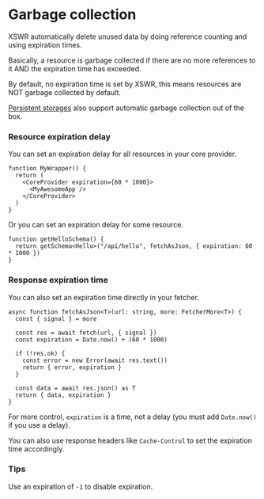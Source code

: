 # Garbage collection

XSWR automatically delete unused data by doing reference counting and using expiration times.

Basically, a resource is garbage collected if there are no more references to it AND the expiration time has exceeded.

By default, no expiration time is set by XSWR, this means resources are NOT garbage collected by default.

[Persistent storages](/features/storage) also support automatic garbage collection out of the box.

### Resource expiration delay

You can set an expiration delay for all resources in your core provider.

```tsx
function MyWrapper() {
  return (
    <CoreProvider expiration={60 * 1000}>
      <MyAwesomeApp />
    </CoreProvider>
  )
}
```

Or you can set an expiration delay for some resource.

```tsx
function getHelloSchema() {
  return getSchema<Hello>("/api/hello", fetchAsJson, { expiration: 60 * 1000 })
}
```

### Response expiration time

You can also set an expiration time directly in your fetcher.

```tsx
async function fetchAsJson<T>(url: string, more: FetcherMore<T>) {
  const { signal } = more

  const res = await fetch(url, { signal })
  const expiration = Date.now() + (60 * 1000)

  if (!res.ok) {
    const error = new Error(await res.text())
    return { error, expiration }
  }

  const data = await res.json() as T
  return { data, expiration }
}
```

For more control, `expiration` is a time, not a delay (you must add `Date.now()` if you use a delay).

You can also use response headers like `Cache-Control` to set the expiration time accordingly.

### Tips

Use an expiration of `-1` to disable expiration.